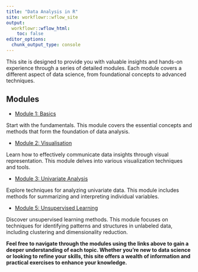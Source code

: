 ```yaml
---
title: "Data Analysis in R"
site: workflowr::wflow_site
output:
  workflowr::wflow_html:
    toc: false
editor_options:
  chunk_output_type: console
---
```


This site is designed to provide you with valuable insights and hands-on experience through a series of detailed modules. Each module covers a different aspect of data science, from foundational concepts to advanced techniques.

## Modules

- [Module 1: Basics](Module_1_Basics.html)

Start with the fundamentals. This module covers the essential concepts and methods that form the foundation of data analysis.

- [Module 2: Visualisation](Module_2_Visualisation.html)

Learn how to effectively communicate data insights through visual representation. This module delves into various visualization techniques and tools.

- [Module 3: Univariate Analysis](Module_3_Univariate_Analysis.html)

Explore techniques for analyzing univariate data. This module includes methods for summarizing and interpreting individual variables.

- [Module 5: Unsupervised Learning](Module_5_Unsupervised_Learning.html)

Discover unsupervised learning methods. This module focuses on techniques for identifying patterns and structures in unlabeled data, including clustering and dimensionality reduction.

**Feel free to navigate through the modules using the links above to gain a deeper understanding of each topic. Whether you're new to data science or looking to refine your skills, this site offers a wealth of information and practical exercises to enhance your knowledge.**
